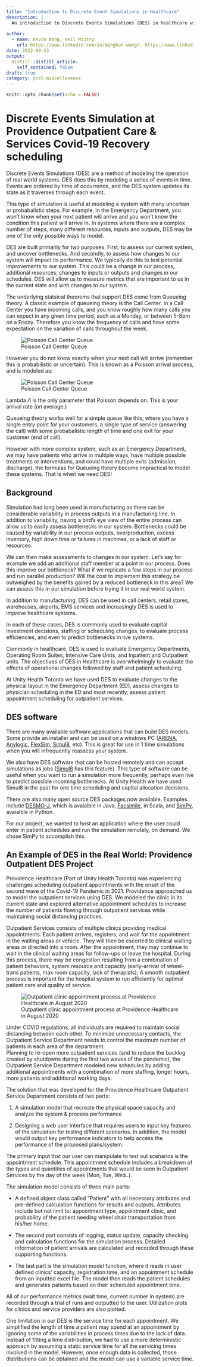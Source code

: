 ```yaml
---
title: "Introduction to Discrete Event Simulations in Healthcare"
description: |
  An introduction to Discrete Events Simulations (DES) in healthcare with an overview of the use of DES for modelling outpatient services appointments at Providence Healthcare.
  
author:
  - name: Kevin Wang, Neil Mistry
    url: https://www.linkedin.com/in/mingkun-wang/, https://www.linkedin.com/in/neilmistry/
date: 2022-09-23
output:
  distill::distill_article:
    self_contained: false
draft: true
category: post-miscellaneous
---
```



```r
knitr::opts_chunk$set(echo = FALSE)
```

# Discrete Events Simulation at Providence Outpatient Care & Services Covid-19 Recovery scheduling


Discrete Events Simulations (DES) are a method of modeling the operation of real world systems.  DES does this by modeling a series of events in time.  Events are ordered by time of occurrence, and the DES system updates its state as it traverses through each event.  

This type of simulation is useful at modeling a system with many uncertain or probabalistic steps.  For example, in the Emergency Department, you won't know when your next patient will arrive and you won't know the condition this patient will arrive in.  In systems where there are a complex number of steps, many different resources, inputs and outputs, DES may be one of the only possible ways to model.

DES are built primarily for two purposes.  First, to assess our current system, and uncover bottlenecks.  And secondly, to assess how changes to our system will impact its performance.  We typically do this to test potential improvements to our system.  This could be a change in our process, additional resources, changes to inputs or outputs and changes in our schedules.  DES will allow us to measure metrics that are important to us in the current state and with changes to our system.

The underlying statsical theorems that support DES come from Queueing theory.  A classic example of queueing theory is the Call Center.  In a Call Center you have incoming calls, and you know roughly how many calls you can expect in any given time period, such as a Monday, or between 5-8pm on a Friday.  Therefore you know the frequency of calls and have some expectation on the variation of calls throughout the week.

![Poisson Call Center Queue](./queueing_example_possion_call_center.jpg)

However you do not know exactly when your next call will arrive (remember this is probabilistic or uncertain).  This is known as a Poisson arrival process, and is modeled as:

![Poisson Call Center Queue](./PoissonFormula.gif)

Lambda $\Lambda$ is the only parameter that Poisson depends on.  This is your arrival rate (on average.)  

Queueing theory works well for a simple queue like this, where you have a single entry point for your customers, a single type of service (answering the call) with some probabalistic length of time and one exit for your customer (end of call).

However with more complex system, such as an Emergency Department, we may have patients who arrive in multiple ways, have multiple possible treatments or interventions, and could have multiple exits (admission, discharge), the formulas for Queueing theory become impractical to model these systems.  That is when we need DES!

## Background

Simulation had long been used in manufacturing as there can be considerable variability in process outputs in a manufacturing line.  In addition to variability, having a bird's eye view of the entire process can allow us to easily assess bottlenecks in our system.  Bottlenecks could be caused by variability in our process outputs, overproduction, excess inventory, high down time or failures in machines, or a lack of staff or resources.  

We can then make assessments to changes in our system. Let's say for example we add an additional staff member at a point in our process. Does this improve our bottleneck? What if we replicate a few steps in our process and run parallel production? Will the cost to implement this strategy be outweighed by the benefits gained by a reduced bottleneck in this area? We can assess this in our simulation before trying it in our real world system.

In addition to manufacturing, DES can be used in call centers, retail stores, warehouses, airports, EMS services and increasingly DES is used to improve healthcare systems.

In each of these cases, DES is commonly used to evaluate capital investment decisions, staffing or scheduling changes, to evaluate process efficiencies, and even to predict bottlenecks in live systems.

Commonly in healthcare, DES is used to evaluate Emergency Departments, Operating Room Suites, Intensive Care Units, and Inpatient and Outpatient units.  The objectives of DES in Healthcare is overwhelmingly to evaluate the effects of operational changes followed by staff and patient scheduling.

At Unity Health Toronto we have used DES to evaluate changes to the physical layout in the Emergency Department (ED), assess changes to physician scheduling in the ED and most recently, assess patient appointment scheduling for outpatient services.


## DES software

There are many available software applications that can build DES models. Some provide an installer and can be used on a windows PC ([ARENA](https://www.rockwellautomation.com/en-us/products/software/arena-simulation.html), [Anylogic](https://www.anylogic.com/), [FlexSim](https://www.flexsim.com/), [Simul8](https://www.simul8.com/), etc). This is great for use in 1 time simulations when you will infrequently reassess your system.

We also have DES software that can be hosted remotely and can accept simulations as jobs ([Simul8](https://www.simul8.com/) has this feature).  This type of software can be useful when you want to run a simulation more frequently, perhaps even live to predict possible incoming bottlenecks. At Unity Health we have used Simul8 in the past for one time scheduling and capital allocation decisions.


There are also many open source DES packages now available.  Examples include [DESMO-J](https://en.wikipedia.org/wiki/DESMO-J), which is avaialble in Java, [Facsimile](https://index.scala-lang.org/facsimile/facsimile), in Scala, and [SimPy](https://simpy.readthedocs.io/en/latest/), avaialble in Python.

For our project, we wanted to host an application where the user could enter in patient schedules and run the simulation remotely, on demand.  We chose SimPy to accomplish this.


## An Example of DES in the Real World: Providence Outpatient DES Project

Providence Healthcare (Part of Unity Health Toronto) was experiencing challenges scheduling outpatient appointments with the onset of the second wave of the Covid-19 Pandemic in 2021.  Providence approached us to model the outpatient services using DES.  We modeled the clinic in its current state and explored alternative appointment schedules to increase the number of patients flowing through outpatient services while maintaining social distancing practices.

Outpatient Services consists of multiple clinics providing medical appointments.  Each patient arrives, registers, and wait for the appointment in the waiting areas or vehicle.  They will then be escorted to clinical waiting areas or directed into a room.  After the appointment, they may continue to wait in the clinical waiting areas for follow-ups or leave the hospital.  During this process, there may be congestion resulting from a combination of patient behaviors, system resource and capacity (early-arrival of wheel-trans patients, max room capacity, lack of therapists); A smooth outpatient process is important for the hospital system to run efficiently for optimal patient care and quality of service.



![Outpatient clinic appointment process at Providence Healthcare in August 2020](./providence_outpatient_process_map_aug2020.jpg)

Under COVID regulations, all individuals are required to maintain social distancing between each other.  To minimize unnecessary contacts, the Outpatient Service Department needs to control the maximum number of patients in each area of the department.  
Planning to re-open more outpatient services (and to reduce the backlog created by shutdowns during the first two waves of the pandemic), the Outpatient Service Department modeled new schedules by adding additional appointments with a combination of more staffing, longer hours, more patients and additional working days.


The solution that was developed for the Providence Healthcare Outpatient Service Department consists of two parts:

1) A simulation model that recreate the physical space capacity and analyze the system & process performance

2) Designing a web user interface that requires users to input key features of the simulation for testing different scenarios. In addition, the model would output key performance indicators to help access the performance of the proposed plans/system. 

The primary input that our user can manipulate to test out scenarios is the appointment schedule.  This appointment schedule includes a breakdown of the types and quantities of appointments that would be seen in Outpatient Services by the day of the week (Mon, Tue, Wed..).


The simulation model consists of three main parts:

- A defined object class called “Patient” with all necessary attributes and pre-defined calculation functions for results and outputs. Attributes include but not limit to:  appointment type, appointment clinic, and probability of the patient needing wheel chair transportation from his/her home.

- The second part consists of logging, status update, capacity checking and calculation functions for the simulation process. Detailed information of patient arrivals are calculated and recorded through these supporting functions.

- The last part is the simulation model function, where it reads in user defined clinics’ capacity, registration time, and an appointment schedule from an inputted excel file. The model then reads the patient schedules and generates patients based on their scheduled appointment time. 


All of our performance metrics (wait time, current number in system) are recorded through a trial of runs and outputted to the user. Utilization plots for clinics and service providers are also plotted. 

One limitation in our DES is the service time for each appointment.  We simplified the length of time a patient may spend at an appointment by ignoring some of the variabilities in process times due to the lack of data. Instead of fitting a time distribution, we had to use a more deterministic approach by assuming a static service time for all the servicing times involved in the model. However, once enough data is collected, those distributions can be obtained and the model can use a variable service time.


